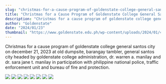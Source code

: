 ```yaml
---
slug: "christmas-for-a-cause-program-of-goldenstate-college-general-santos-city-on-december-21-2023-at-old-dumpsite-barangay-tambler-gsc"
title: "Christmas for a Cause Program of Goldenstate College General Santos City on December 21, 2023 at Old Dumpsite, Barangay Tambler, Gsc"
description: "Christmas for a cause program of goldenstate college general santos city on december 21, 2023..."
author: "Goldenstate"
date: "2024/01/23"
thumbnail: "https://www.goldenstate.edu.ph/wp-content/uploads/2024/01/419966591_911980030501592_6635300761789559952_n.jpg"
---
```


Christmas for a cause program of goldenstate college general santos city on december 21, 2023 at old dumpsite, barangay tambler, general santos city headed by goldenstate college administration, dr. warren a. manilay and dr. sara jane t. manilay in participation with philippine national police, traffic enforcement unit and bureau of fire and protection.

![](https://www.goldenstate.edu.ph/wp-content/uploads/2024/01/417276100_808110667749257_7333205255068534580_n-1.jpg)
![](https://www.goldenstate.edu.ph/wp-content/uploads/2024/01/419574055_363311026320867_3585738175296575696_n-1.jpg)
![](https://www.goldenstate.edu.ph/wp-content/uploads/2024/01/419587205_903313914778937_5408676500756709024_n-1.jpg)
![](https://www.goldenstate.edu.ph/wp-content/uploads/2024/01/419729779_258909013750480_1659885877358702094_n-1.jpg)
![](https://www.goldenstate.edu.ph/wp-content/uploads/2024/01/419825001_649212790562554_5632468960824529866_n-1.jpg)
![](https://www.goldenstate.edu.ph/wp-content/uploads/2024/01/419891370_3055612364574554_2749962711918708980_n.jpg)
![](https://www.goldenstate.edu.ph/wp-content/uploads/2024/01/419954989_896065158895742_1041288453877266733_n.jpg)
![](https://www.goldenstate.edu.ph/wp-content/uploads/2024/01/419966591_911980030501592_6635300761789559952_n.jpg)